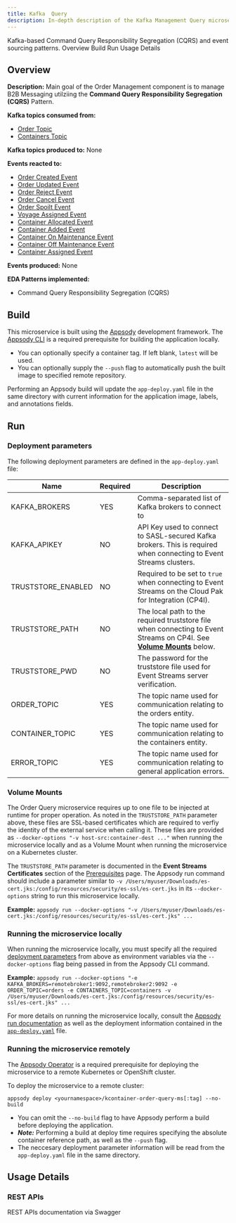 ```yaml
---
title: Kafka  Query
description: In-depth description of the Kafka Management Query microservice component
---
```


<PageDescription>
Kafka-based Command Query Responsibility Segregation (CQRS) and event sourcing patterns.

</PageDescription>

<AnchorLinks>
  <AnchorLink>Overview</AnchorLink>
  <AnchorLink>Build</AnchorLink>
  <AnchorLink>Run</AnchorLink>
  <AnchorLink>Usage Details</AnchorLink>
</AnchorLinks>

## Overview

**Description:** Main goal of the Order Management component is to manage B2B Messaging utilziing the  **Command Query Responsibility Segregation (CQRS)** Pattern. 


**Kafka topics consumed from:**

- [Order Topic](/microservices/topic-details/#orders-topic)
- [Containers Topic](/microservices/topic-details/#containers-topic)

**Kafka topics produced to:** None

**Events reacted to:**

- [Order Created Event](/microservices/event-details/#order-created-event)
- [Order Updated Event](/microservices/event-details/#order-updated-event)
- [Order Reject Event](/microservices/event-details/#order-reject-event)
- [Order Cancel Event](/microservices/event-details/#order-cancel-event)
- [Order Spoilt Event](/microservices/event-details/#order-spoilt-event)
- [Voyage Assigned Event](/microservices/event-details/#voyage-assigned-event)
- [Container Allocated Event](/microservices/event-details/#container-allocated-event)
- [Container Added Event](/microservices/event-details/#container-added-event)
- [Container On Maintenance Event](/microservices/event-details/#container-on-maintenance-event)
- [Container Off Maintenance Event](/microservices/event-details/#container-off-maintenance-event)
- [Container Assigned Event](/microservices/event-details/#container-assigned-event)

**Events produced:** None

**EDA Patterns implemented:**

- Command Query Responsibility Segregation (CQRS)

## Build

This microservice is built using the [Appsody](https://appsody.dev/) development framework. The [Appsody CLI](https://appsody.dev/docs/installing/installing-appsody) is a required prerequisite for building the application locally.

- You can optionally specify a container tag. If left blank, `latest` will be used.
- You can optionally supply the `--push` flag to automatically push the built image to specified remote repository.

Performing an Appsody build will update the `app-deploy.yaml` file in the same directory with current information for the application image, labels, and annotations fields.

## Run

### Deployment parameters

The following deployment parameters are defined in the `app-deploy.yaml` file:

| Name                                     | Required | Description                                                                                                            |
|------------------------------------------|----------|------------------------------------------------------------------------------------------------------------------------|
| KAFKA_BROKERS                            | YES      | Comma-separated list of Kafka brokers to connect to                                                                    |
| KAFKA_APIKEY                             | NO       | API Key used to connect to SASL-secured Kafka brokers. This is required when connecting to  Event Streams clusters. |
| TRUSTSTORE_ENABLED                       | NO       | Required to be set to `true` when connecting to  Event Streams on the  Cloud Pak for Integration (CP4I).         |
| TRUSTSTORE_PATH                          | NO       | The local path to the required truststore file when connecting to  Event Streams on CP4I. See [**Volume Mounts**](#volume-mounts) below.  |
| TRUSTSTORE_PWD                           | NO       | The password for the truststore file used for  Event Streams server verification.                                   |
| ORDER_TOPIC                              | YES      | The topic name used for communication relating to the orders entity.                                                   |
| CONTAINER_TOPIC                          | YES      | The topic name used for communication relating to the containers entity.                                               |
| ERROR_TOPIC                              | YES      | The topic name used for communication relating to general application errors.                                          |


### Volume Mounts

The Order Query microservice requires up to one file to be injected at runtime for proper operation. As noted in the `TRUSTSTORE_PATH` parameter above, these files are SSL-based certificates which are required to verfiy the identity of the external service when calling it. These files are provided as `--docker-options "-v host-src:container-dest ..."` when running the microservice locally and as a Volume Mount when running the microservice on a Kubernetes cluster.

The `TRUSTSTORE_PATH` parameter is documented in the **Event Streams Certificates** section of the [Prerequisites](/infrastructure/required-services/#-event-streams-on-redhat-openshift-container-platform) page. The Appsody run command should include a parameter similar to `-v /Users/myuser/Downloads/es-cert.jks:/config/resources/security/es-ssl/es-cert.jks` in its `--docker-options` string to run this microservice locally.

**Example:** `appsody run --docker-options "-v /Users/myuser/Downloads/es-cert.jks:/config/resources/security/es-ssl/es-cert.jks" ...`

### Running the microservice locally

When running the microservice locally, you must specify all the required [deployment parameters](#deployment-parameters) from above as environment variables via the `--docker-options` flag being passed in from the Appsody CLI command.

**Example:** `appsody run --docker-options "-e KAFKA_BROKERS=remotebroker1:9092,remotebroker2:9092 -e ORDER_TOPIC=orders -e CONTAINERS_TOPIC=containers -v /Users/myuser/Downloads/es-cert.jks:/config/resources/security/es-ssl/es-cert.jks" ...`

For more details on running the microservice locally, consult the [Appsody run documentation](https://appsody.dev/docs/using-appsody/local-development#appsody-local-development) as well as the deployment information contained in the [`app-deploy.yaml`](https://github.com/-cloud-architecture/refarch-kc-order-ms/blob/master/order-query-ms/app-deploy.yaml) file.

### Running the microservice remotely

The [Appsody Operator](https://appsody.dev/docs/reference/appsody-operator/) is a required prerequisite for deploying the microservice to a remote Kubernetes or OpenShift cluster.

To deploy the microservice to a remote cluster:

`appsody deploy <yournamespace>/kcontainer-order-query-ms[:tag] --no-build`

- You can omit the `--no-build` flag to have Appsody perform a build before deploying the application.
- _**Note:**_ Performing a build at deploy time requires specifying the absolute container reference path, as well as the `--push` flag.
- The neccesary deployment parameter information will be read from the `app-deploy.yaml` file in the same directory.

## Usage Details

### REST APIs

<InlineNotification kind="info"><strong></strong> REST APIs documentation via Swagger</InlineNotification>
